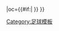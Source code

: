 {{fb team |t=-{zh-hans:莫克姆; zh-hk:摩甘比;}-|tan=莫克姆足球俱乐部 |tc=ENG |abb={{#if:{{{abb|}}}|MOR{{0}}}} |oc={{#if:{{{oc|}}}|{{{oc}}} }} }}<!--
--><noinclude>[[Category:足球模板]]</noinclude>
